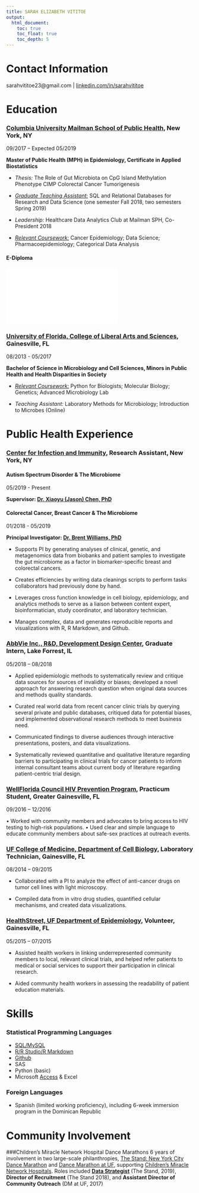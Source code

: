 ```yaml
---
title: SARAH ELIZABETH VITITOE
output:
  html_document: 
    toc: true
    toc_float: true
    toc_depth: 5
---
```

# Contact Information 

sarahvititoe23@gmail.com | [linkedin.com/in/sarahvititoe](linkedin.com/in/sarahvititoe)

# Education
### **[Columbia University Mailman School of Public Health](https://www.mailman.columbia.edu/academics/departments/epidemiology), New York, NY**

09/2017 – Expected 05/2019

**Master of Public Health (MPH) in Epidemiology, Certificate in Applied Biostatistics**

* *Thesis:* The Role of Gut Microbiota on CpG Island Methylation Phenotype CIMP Colorectal Cancer Tumorigenesis

* [*Graduate Teaching Assistant:*](portfolio_db.html) SQL and Relational Databases for Research and Data Science (one semester Fall 2018, two semesters Spring 2019)

* *Leadership:* Healthcare Data Analytics Club at Mailman SPH, Co-President 2018 

* *[Relevant Coursework:](course_list.html)* Cancer Epidemiology; Data Science; Pharmacoepidemiology; Categorical Data Analysis 

#### E-Diploma

<embed src="images/mph_diploma.pdf" align="center">

### **[University of Florida, College of Liberal Arts and Sciences](https://catalog.ufl.edu/UGRD/colleges-schools/UGLAS/MCY_BS/), Gainesville, FL**

08/2013 - 05/2017

**Bachelor of Science in Microbiology and Cell Sciences, Minors in Public Health and Health Disparities in Society**

* *[Relevant Coursework:](course_list.html)* Python for Biologists; Molecular Biology; Genetics; Advanced Microbiology Lab

*	*Teaching Assistant:* Laboratory Methods for Microbiology; Introduction to Microbes (Online)

# Public Health Experience

### **[Center for Infection and Immunity](https://www.mailman.columbia.edu/research/center-infection-and-immunity/chronic-diseases-microbiome), Research Assistant, New York, NY**    

#### Autism Spectrum Disorder & The Microbiome 
05/2019 - Present

**Supervisor: [Dr. Xiaoyu (Jason) Chen, PhD](https://www.mailman.columbia.edu/research/center-infection-and-immunity/xiaoyu-jason-chen)**

#### Colorectal Cancer, Breast Cancer & The Microbiome
01/2018 - 05/2019

**Principal Investigator: [Dr. Brent Williams, PhD](https://www.mailman.columbia.edu/research/center-infection-and-immunity/brent-williams-phd)**

- Supports PI by generating analyses of clinical, genetic, and metagenomics data from biobanks and patient samples to investigate the gut microbiome as a factor in biomarker-specific breast and colorectal cancers.

- Creates efficiencies by writing data cleanings scripts to perform tasks collaborators had previously done by hand.

- Leverages cross function knowledge in cell biology, epidemiology, and analytics methods to serve as a liaison between content expert, bioinformatician, study coordinator, and laboratory technician.

- Manages complex, data and generates reproducible reports and visualizations with R, R Markdown, and Github.

### **[AbbVie Inc., R&D, Development Design Center](https://news.abbvie.com/news/abbvie-news-briefs/inside-our-design-lab-building-clinical-trial.htm), Graduate Intern, Lake Forrest, IL**
05/2018 – 08/2018

- Applied epidemiologic methods to systematically review and critique data sources for sources of invalidity or biases; developed a novel approach for answering research question when original data sources and methods quality standards.  

- Curated real world data from recent cancer clinic trials by querying several private and public databases, critiqued data for potential biases, and implemented observational research methods to meet business need.

- Communicated findings to diverse audiences through interactive presentations, posters, and data visualizations.

- Systematically reviewed quantitative and qualitative literature regarding barriers to participating in clinical trials for cancer patients to inform internal consultant teams about current body of literature regarding patient-centric trial design.

### **[WellFlorida Council HIV Prevention Program](https://wellflorida.org/areas-of-expertise/hiv-aids/), Practicum Student, Greater Gainesville, FL**
09/2016 – 12/2016

•	Worked with community members and advocates to bring access to HIV testing to high-risk populations.
•	Used clear and simple language to educate community members about safe-sex practices at outreach events.

### **[UF College of Medicine, Department of Cell Biology](https://acb.med.ufl.edu/faculty-staff/dunn/), Laboratory Technician, Gainesville, FL**
08/2014 – 09/2015

- Collaborated with a PI to analyze the effect of anti-cancer drugs on tumor cell lines with light microscopy.

- Compiled data from in vitro drug studies, quantified cellular mechanisms, and created data visualizations. 

### **[HealthStreet, UF Department of Epidemiology](http://healthstreet.program.ufl.edu/), Volunteer, Gainesville, FL**
05/2015 – 07/2015

- Assisted health workers in linking underrepresented community members to local, relevant clinical trials, and helped refer patients to medical or social services to support their participation in clinical research. 

- Aided community health workers in assessing the readability of patient education materials. 

# Skills 
### Statistical Programming Languages
- [SQL/MySQL](portfolio_db.html)
- [R/R Studio/R Markdown](projects.html)
- [Github](http://github.com/sarahvititoe/)
- SAS
- Python (basic)
- Microsoft [Access](portfolio_db.html) & Excel

### Foreign Languages
- Spanish (limited working proficiency), including 6-week immersion program in the Dominican Republic

# Community Involvement
###Children’s Miracle Network Hospital Dance Marathons
6 years of involvement in two large-scale philanthropies, [The Stand: New York City Dance Marathon](http://www.dmstandnyc.org/) and [Dance Marathon at UF](https://floridadm.org/), supporting [Children's Miracle Network Hospitals](https://childrensmiraclenetworkhospitals.org/). Roles included [**Data Strategist**](portfolio_nonprofit.html) (The Stand, 2019), **Director of Recruitment** (The Stand 2018), and **Assistant Director of Community Outreach** (DM at UF, 2017)